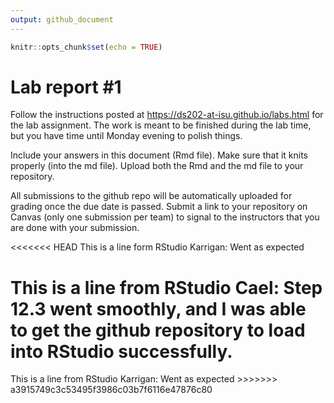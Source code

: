 ```yaml
---
output: github_document
---
```


<!-- README.md is generated from README.Rmd. Please edit the README.Rmd file -->

```r
knitr::opts_chunk$set(echo = TRUE)
```

# Lab report #1

Follow the instructions posted at <https://ds202-at-isu.github.io/labs.html> for the lab assignment. The work is meant to be finished during the lab time, but you have time until Monday evening to polish things.

Include your answers in this document (Rmd file). Make sure that it knits properly (into the md file). Upload both the Rmd and the md file to your repository.

All submissions to the github repo will be automatically uploaded for grading once the due date is passed. Submit a link to your repository on Canvas (only one submission per team) to signal to the instructors that you are done with your submission.

<<<<<<< HEAD
This is a line form RStudio Karrigan: Went as expected

This is a line from RStudio Cael: Step 12.3 went smoothly, and I was able to get the github repository to load into RStudio successfully.
=======
This is a line from RStudio
Karrigan: Went as expected
>>>>>>> a3915749c3c53495f3986c03b7f6116e47876c80
